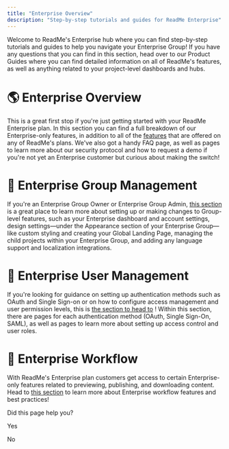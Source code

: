 ```yaml
---
title: "Enterprise Overview"
description: "Step-by-step tutorials and guides for ReadMe Enterprise"
---
```

Welcome to ReadMe's Enterprise hub where you can find step-by-step tutorials and guides to help you navigate your Enterprise Group! If you have any questions that you can find in this section, head over to our Product Guides where you can find detailed information on all of ReadMe's features, as well as anything related to your project-level dashboards and hubs.

# 🌎 Enterprise Overview

This is a great first stop if you're just getting started with your ReadMe Enterprise plan. In this section you can find a full breakdown of our Enterprise-only features, in addition to all of the [features](/ent/docs/enterprise-features)
 that are offered on any of ReadMe's plans. We've also got a handy FAQ page, as well as pages to learn more about our security protocol and how to request a demo if you're not yet an Enterprise customer but curious about making the switch!

# 👥 Enterprise Group Management

If you're an Enterprise Group Owner or Enterprise Group Admin, [this section](/ent/docs/enterprise-group-overview)
 is a great place to learn more about setting up or making changes to Group-level features, such as your Enterprise dashboard and account settings, design settings—under the Appearance section of your Enterprise Group—like custom styling and creating your Global Landing Page, managing the child projects within your Enterprise Group, and adding any language support and localization integrations.

# 🔑 Enterprise User Management

If you're looking for guidance on setting up authentication methods such as OAuth and Single Sign-on or on how to configure access management and user permission levels, this is [the section to head to](/ent/docs/user-management-overview)
! Within this section, there are pages for each authentication method (OAuth, Single Sign-On, SAML), as well as pages to learn more about setting up access control and user roles.

# 🌊 Enterprise Workflow

With ReadMe's Enterprise plan customers get access to certain Enterprise-only features related to previewing, publishing, and downloading content. Head to [this section](/ent/docs/enterprise-workflow-overview)
 to learn more about Enterprise workflow features and best practices!

Did this page help you?

Yes

No